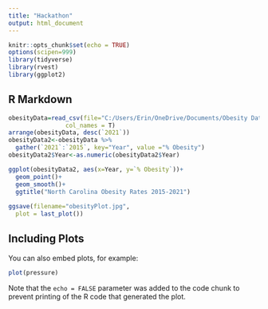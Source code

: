---
title: "Hackathon"
output: html_document
---

```{r setup, include=FALSE}
knitr::opts_chunk$set(echo = TRUE)
options(scipen=999)
library(tidyverse) 
library(rvest)
library(ggplot2)
```

## R Markdown



```{r}
obesityData=read_csv(file="C:/Users/Erin/OneDrive/Documents/Obesity Data.csv",
                col_names = T)
arrange(obesityData, desc(`2021`))
obesityData2<-obesityData %>%
  gather(`2021`:`2015`, key="Year", value ="% Obesity")
obesityData2$Year<-as.numeric(obesityData2$Year)

ggplot(obesityData2, aes(x=Year, y=`% Obesity`))+
  geom_point()+
  geom_smooth()+
  ggtitle("North Carolina Obesity Rates 2015-2021")
  
ggsave(filename="obesityPlot.jpg",
  plot = last_plot())
```

## Including Plots

You can also embed plots, for example:

```{r pressure, echo=FALSE}
plot(pressure)
```

Note that the `echo = FALSE` parameter was added to the code chunk to prevent printing of the R code that generated the plot.
